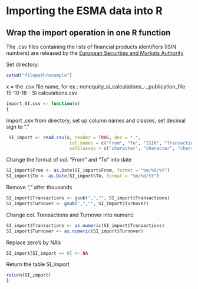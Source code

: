# Importing the ESMA data into R {#importing}

## Wrap the import operation in one R function


The .csv files containing the lists of financial products identifiers (ISIN numbers) are released by the [European Securities and Markets Authority](https://www.esma.europa.eu/data-systematic-internaliser-calculations)  

Set directory:

```R
setwd("filepath/example")
```

x = the .csv file name, for ex.: nonequity_si_calculations_-_publication_file 15-10-18 - SI calculations.csv

```R
import_SI.csv <- function(x)
{
```

Import .csv from directory, set up column names and classes, set decimal sign to "."

```R 
 SI_import <- read.csv(x, header = TRUE, dec = ".", 
                        col.names = c("From", "To", "ISIN", "Transactions", "Turnover"), 
                        colClasses = c("character", "character", "character", "character", "character"))                          
```

Change the format of col. "From" and "To" into date 

```R 
SI_import$From <- as.Date(SI_import$From, format = "%m/%d/%Y")
SI_import$To <- as.Date(SI_import$To, format = "%m/%d/%Y")
``` 

Remove "," after thousands

```R 
SI_import$Transactions <- gsub(",","", SI_import$Transactions)
SI_import$Turnover <- gsub(",","", SI_import$Turnover)
```   

Change col. Transactions and Turnover into numeric 

```R
SI_import$Transactions <- as.numeric(SI_import$Transactions)
SI_import$Turnover <- as.numeric(SI_import$Turnover)
```     

Replace zero's by NA's 

```R  
SI_import[SI_import == 0] <- NA 
```  

Return the table SI_import

```R  
return(SI_import)
}
``` 
